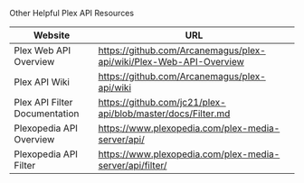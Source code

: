 Other Helpful Plex API Resources

| Website | URL |
|---------|-----|
| Plex Web API Overview | https://github.com/Arcanemagus/plex-api/wiki/Plex-Web-API-Overview |
| Plex API Wiki | https://github.com/Arcanemagus/plex-api/wiki |
| Plex API Filter Documentation | https://github.com/jc21/plex-api/blob/master/docs/Filter.md |
| Plexopedia API Overview | https://www.plexopedia.com/plex-media-server/api/ |
| Plexopedia API Filter | https://www.plexopedia.com/plex-media-server/api/filter/ |